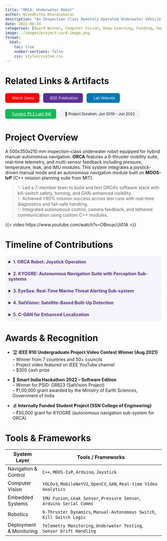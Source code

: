 ```yaml
---
title: "ORCA: Underwater Robot"
author: Nivedhitha Dhanasekaran
description: "An Inspection Class Remotely Operated Underwater Vehicle for Autonomous and Manual Navigation"
date: 2022-06-24
categories: [Award Winner, Computer Vision, Deep Learning, Funding, Human-Computer Interaction, Machine Learning Systems, On-Device AI, Publication, Research, Robotics, Signal Processing]
image: ./images/project-card-image.png
format:
  html:
    toc: true
    number-sections: false
    css: styles/custom.css
---
```


# Related Links & Artifacts

<div style="display: flex; flex-wrap: wrap; gap: 0.75rem; margin-top: 1rem; font-size: 0.85em;">

  <a href="https://www.youtube.com/watch?v=OBnoacUi01A" target="_blank" style="background-color:#ff0000; color:white; padding:8px 16px; border-radius:6px; text-decoration:none;"><i class="bi bi-youtube" style="margin-right:6px;"></i>Watch Demo</a>

  <a href="https://ieeexplore.ieee.org/document/9775325" target="_blank" style="background-color:#593196; color:white; padding:8px 16px; border-radius:6px; text-decoration:none;"><i class="bi bi-journal-text" style="margin-right:6px;"></i>IEEE Publication</a>

  <a href="https://sites.google.com/prod/view/uwarlssn/rd?authuser=0" target="_blank" style="background-color:#0077b5; color:white; padding:8px 16px; border-radius:6px; text-decoration:none;"><i class="bi bi-globe" style="margin-right:6px;"></i>Lab Website</a>

  <a href="https://sites.google.com/prod/view/uwarlssn/rd/consortium?authuser=0" target="_blank" style="background-color:#13b955; color:white; padding:8px 16px; border-radius:6px;"><i class="bi bi-cash-stack" style="margin-right:6px;"></i>Funded: ₹9.5 Lakh INR</a>

  <span style="background-color:#f3f4f6; color:#111; padding:8px 16px; border-radius:6px;">📅 Project Duration: Jun 2019 - Jun 2022</span>

</div>

# Project Overview

A 500x350x210 mm inspection-class underwater robot equipped for hybrid manual-autonomous navigation. **ORCA** features a 6-thruster mobility suite, real-time telemetry, and multi-sensor feedback including pressure, temperature, leak, and IMU modules. This system integrates a joystick-driven manual mode and an autonomous navigation module built on **MOOS-IvP** (C++ mission planning suite from MIT).

> ✨ Led a 7-member team to build and test ORCA's software stack with kill-switch safety, homing, and GAN-enhanced visibility.  
> ✨ Achieved >90% mission success across test runs with real-time diagnostics and fail-safe handling.  
> ✨ Integrated autonomous control, camera feedback, and tethered communication using custom C++ modules.

{{< video https://www.youtube.com/watch?v=OBnoacUi01A >}}

# Timeline of Contributions

<details style="background-color:#f5f4fa; border-radius:10px; padding:0.75em;"><summary><span style="color:#593196;"><b>1. ORCA Robot: Joystick Operation</b></span></summary>

- Developed an autonomous + manual navigation stack on MOOS-IvP.  
- Built joystick control, kill switch, IMU fusion, and thrust mapping systems.  
- Bench + pool tested with full sensor telemetry and thrust validation.  
- Published at IEEE and won the **Asia-Pacific Region IEEE R10 UGPVC**.  

</details>

<details style="background-color:#f5f4fa; border-radius:10px; padding:0.75em;"><summary><span style="color:#593196;"><b>2. KYOGRE: Autonomous Navigation Suite with Perception Sub-systems</b></span></summary>

- Internally funded with ₹30,000 (SSN IFSP).  
- Developed deep RL-based waypoint control for UWVs.  
- Integrated into ORCA system as a future planning module.  

</details>

<details style="background-color:#f5f4fa; border-radius:10px; padding:0.75em;"><summary><span style="color:#593196;"><b>3. EyeSea: Real-Time Marine Threat Alerting Sub-system</b></span></summary>

- Built a YOLOv3 + MobileNetV2 pipeline to detect marine species threats.  
- Arduino-based IMU fusion + tethered alert system for swimmer safety.  
- Developed for **National Institute of Ocean Technology**, winning **Smart India Hackathon 2022 (Prelims)**.  

</details>

<details style="background-color:#f5f4fa; border-radius:10px; padding:0.75em;"><summary><span style="color:#593196;"><b>4. SatVision: Satellite-Based Built-Up Detection</b></span></summary>

- Developed a two-step segmentation and merging approach using satellite imagery.  
- Identified non-residential built-up clusters in dense Indian cities (e.g., Mumbai, Delhi).  
- 🏅 **Won Smart India Hackathon 2022 – Software Edition**, awarded ₹1,00,000 by Ministry of Earth Sciences.  

</details>

<details style="background-color:#f5f4fa; border-radius:10px; padding:0.75em;"><summary><span style="color:#593196;"><b>5. C-GAN for Enhanced Localization</b></span></summary>

- Designed a Conditional GAN to refine robot localization sequences.  
- Corrected drift and improved tracking precision for mission-critical tasks.  
- Contributed to robustness of multi-agent localization under low-visibility conditions.  

</details>

# Awards & Recognition

- 🏆 **IEEE R10 Undergraduate Project Video Contest Winner (Aug 2021)**  
  – Winner from 7 countries and 50+ councils  
  – Project video featured on IEEE YouTube channel  
  – $300 cash prize

- 🏅 **Smart India Hackathon 2022 – Software Edition**  
  – Winner for PSID: GR823 (SatVision Project)  
  – ₹1,00,000 grant awarded by the Ministry of Earth Sciences, Government of India

- 💰 **Internally Funded Student Project (SSN College of Engineering)**  
  – ₹30,000 grant for KYOGRE (autonomous navigation sub-system for ORCA)

# Tools & Frameworks

| System Layer            | Tools / Frameworks                                                                 |
|-------------------------|------------------------------------------------------------------------------------|
| Navigation & Control    | `C++`, `MOOS-IvP`, `Arduino`, `Joystick`                                          |
| Computer Vision         | `YOLOv3`, `MobileNetV2`, `OpenCV`, `GAN`, `Real-time Video Analytics`             |
| Embedded Systems        | `IMU Fusion`, `Leak Sensor`, `Pressure Sensor`, `Arduino Serial Comms`            |
| Robotics                | `6-Thruster Dynamics`, `Manual-Autonomous Switch`, `Kill Switch Logic`            |
| Deployment & Monitoring | `Telemetry Monitoring`, `Underwater Testing`, `Sensor Drift Handling`            |
